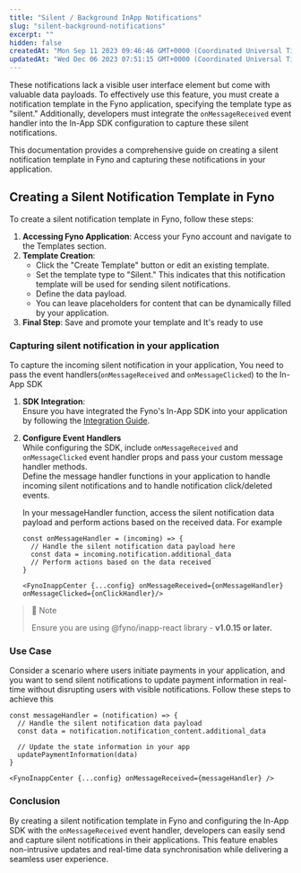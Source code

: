```yaml
---
title: "Silent / Background InApp Notifications"
slug: "silent-background-notifications"
excerpt: ""
hidden: false
createdAt: "Mon Sep 11 2023 09:46:46 GMT+0000 (Coordinated Universal Time)"
updatedAt: "Wed Dec 06 2023 07:51:15 GMT+0000 (Coordinated Universal Time)"
---
```


These notifications lack a visible user interface element but come with valuable data payloads. To effectively use this feature, you must create a notification template in the Fyno application, specifying the template type as "silent." Additionally, developers must integrate the `onMessageReceived` event handler into the In-App SDK configuration to capture these silent notifications.

This documentation provides a comprehensive guide on creating a silent notification template in Fyno and capturing these notifications in your application.

## Creating a Silent Notification Template in Fyno

To create a silent notification template in Fyno, follow these steps:

1. **Accessing Fyno Application**: Access your Fyno account and navigate to the Templates section.
2. **Template Creation**:
    - Click the "Create Template" button or edit an existing template.
    - Set the template type to "Silent." This indicates that this notification template will be used for sending silent notifications.
    - Define the data payload.
    - You can leave placeholders for content that can be dynamically filled by your application.
3. **Final Step**: Save and promote your template and It's ready to use

### Capturing silent notification in your application

To capture the incoming silent notification in your application, You need to pass the event handlers(`onMessageReceived` and `onMessageClicked`) to the In-App SDK

1. **SDK Integration**:  
   Ensure you have integrated the Fyno's In-App SDK into your application by following the [Integration Guide](https://docs.fyno.io/recipes/fynos-in-app-sdk-reactjs).
2. **Configure Event Handlers**  
   While configuring the SDK, include `onMessageReceived` and `onMessageClicked` event handler props and pass your custom message handler methods.  
   Define the message handler functions in your application to handle incoming silent notifications and to handle notification click/deleted events.

    In your messageHandler function, access the silent notification data payload and perform actions based on the received data. For example

    ```
    const onMessageHandler = (incoming) => {
      // Handle the silent notification data payload here
      const data = incoming.notification.additional_data
      // Perform actions based on the data received
    }

    <FynoInappCenter {...config} onMessageReceived={onMessageHandler} onMessageClicked={onClickHandler}/>
    ```

> 📘 Note
>
> Ensure you are using @fyno/inapp-react library - **v1.0.15 or later.**

### Use Case

Consider a scenario where users initiate payments in your application, and you want to send silent notifications to update payment information in real-time without disrupting users with visible notifications. Follow these steps to achieve this

```
const messageHandler = (notification) => {
  // Handle the silent notification data payload
  const data = notification.notification_content.additional_data

  // Update the state information in your app
  updatePaymentInformation(data)
}

<FynoInappCenter {...config} onMessageReceived={messageHandler} />
```

### Conclusion

By creating a silent notification template in Fyno and configuring the In-App SDK with the `onMessageReceived` event handler, developers can easily send and capture silent notifications in their applications. This feature enables non-intrusive updates and real-time data synchronisation while delivering a seamless user experience.
